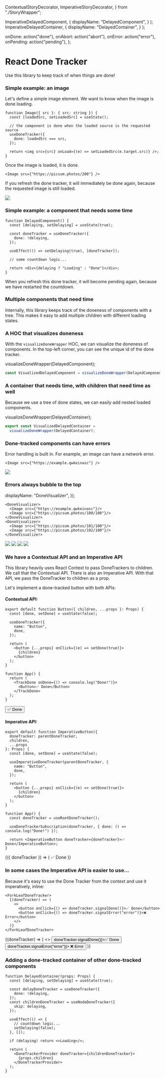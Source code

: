 
  ContextualStoryDecorator,
  ImperativeStoryDecorator,
} from "./StoryWrapper";

  ImperativeDelayedComponent,
  {
    displayName: "DelayedComponent",
  }
);
  ImperativeDelayedContainer,
  {
    displayName: "DelayedContainer",
  }
);

<Meta title="Intro" />

  onDone: action("done"),
  onAbort: action("abort"),
  onError: action("error"),
  onPending: action("pending"),
};

# React Done Tracker

Use this library to keep track of when things are done!

### Simple example: an image

Let's define a simple image element. We want to know when the image is done loading.

```tsx
function Image({ src }: { src: string }) {
  const [loadedSrc, setLoadedSrc] = useState();

  // the component is done when the loaded source is the requested source
  useDoneTracker({
    done: loadedSrc === src,
  });

  return <img src={src} onLoad={(e) => setLoadedSrc(e.target.src)} />;
}
```

Once the image is loaded, it is done.

```tsx
<Image src={"https://picsum.photos/200"} />
```

If you refresh the done tracker, it will immediately be done again,
because the requested image is still loaded.

<Canvas>
  <Story name="Image" decorators={[ContextualStoryDecorator(actions)]}>
    <Image src={"https://picsum.photos/200"} />
  </Story>
</Canvas>

### Simple example: a component that needs some time

```tsx
function DelayedComponent() {
  const [delaying, setDelaying] = useState(true);

  const doneTracker = useDoneTracker({
    done: !delaying,
  });

  useEffect(() => setDelaying(true), [doneTracker]);

  // some countdown logic...

  return <div>{delaying ? "Loading" : "Done"}</div>;
}
```

When you refresh this done tracker, it will become pending again, because we have restarted the countdown.

<Canvas>
  <Story
    name="Delayed Component"
    decorators={[ContextualStoryDecorator(actions)]}
  >
    <DelayedComponent delay={3000} />
  </Story>
</Canvas>

### Multiple components that need time

Internally, this library keeps track of the doneness of components with a tree.
This makes it easy to add multiple children with different loading states.

<Canvas>
  <Story
    name="Multiple Delayed Components"
    decorators={[ContextualStoryDecorator(actions)]}
  >
    <DelayedComponent delay={3000} />
    <DelayedComponent delay={4000} />
    <DelayedComponent delay={5000} />
  </Story>
</Canvas>

### A HOC that visualizes doneness

With the `visualizeDoneWrapper` HOC, we can visualize the doneness of components.
In the top-left corner, you can see the unique id of the done tracker.

  visualizeDoneWrapper(DelayedComponent);

```ts
const VisualizedDelayedComponent = visualizeDoneWrapper(DelayedComponent);
```

<Canvas>
  <Story
    name="Visualized Multiple Delayed Components"
    decorators={[ContextualStoryDecorator(actions)]}
  >
    <VisualizedDelayedComponent delay={3000} />
    <VisualizedDelayedComponent delay={4000} />
    <VisualizedDelayedComponent delay={5000} />
  </Story>
</Canvas>

### A container that needs time, with children that need time as well

Because we use a tree of done states, we can easily add nested loaded components.

  visualizeDoneWrapper(DelayedContainer);

```ts
export const VisualizedDelayedContainer =
  visualizeDoneWrapper(DelayedContainer);
```

<Canvas>
  <Story
    name="Container and children"
    decorators={[ContextualStoryDecorator(actions)]}
  >
    <VisualizedDelayedContainer delay={3000}>
      <VisualizedDelayedComponent delay={3000} />
      <VisualizedDelayedComponent delay={4000} />
    </VisualizedDelayedContainer>
    <VisualizedDelayedContainer delay={5000}>
      <VisualizedDelayedComponent delay={3000} />
      <VisualizedDelayedComponent delay={4000} />
    </VisualizedDelayedContainer>
  </Story>
</Canvas>

### Done-tracked components can have errors

Error handling is built in. For example, an image can have a network error.

```tsx
<Image src={"https://example.qwkeinasc"} />
```

<Canvas>
  <Story name="Image error" decorators={[ContextualStoryDecorator(actions)]}>
    <Image src={"https://example.qwkeinasc"} />
  </Story>
</Canvas>

### Errors always bubble to the top

  displayName: "DoneVisualizer",
});

```tsx
<DoneVisualizer>
  <Image src={"https://example.qwkeinasc"}/>
  <Image src={"https://picsum.photos/100/100"}/>
</DoneVisualizer>
<DoneVisualizer>
  <Image src={"https://picsum.photos/101/100"}/>
  <Image src={"https://picsum.photos/102/100"}/>
</DoneVisualizer>
```

<Canvas>
  <Story
    name="Error in a tree"
    decorators={[ContextualStoryDecorator(actions)]}
  >
    <DoneVisualizer>
      <Image src={"https://example.qwkeinasc"} />
      <Image src={"https://picsum.photos/100/100"} />
    </DoneVisualizer>
    <DoneVisualizer>
      <Image src={"https://picsum.photos/101/100"} />
      <Image src={"https://picsum.photos/102/100"} />
    </DoneVisualizer>
  </Story>
</Canvas>

### We have a Contextual API and an Imperative API

This library heavily uses React Context to pass DoneTrackers to children. We call that the Contextual API.
There is also an Imperative API. With that API, we pass the DoneTracker to children as a prop.

Let's implement a done-tracked button with both APIs:

#### Contextual API:

```tsx
export default function Button({ children, ...props }: Props) {
  const [done, setDone] = useState(false);

  useDoneTracker({
    name: "Button",
    done,
  });

  return (
    <button {...props} onClick={(e) => setDone(true)}>
      {children}
    </button>
  );
}

function App() {
  return (
    <TrackDone onDone={() => console.log("Done!")}>
      <Button>✅ Done</Button>
    </TrackDone>
  );
}
```

<Canvas>
  <Story
    name="Contextual button"
    decorators={[ContextualStoryDecorator(actions)]}
  >
    <Button>✅ Done</Button>
  </Story>
</Canvas>

#### Imperative API:

```tsx
export default function ImperativeButton({
  doneTracker: parentDoneTracker,
  children,
  ...props
}: Props) {
  const [done, setDone] = useState(false);

  useImperativeDoneTracker(parentDoneTracker, {
    name: "Button",
    done,
  });

  return (
    <button {...props} onClick={(e) => setDone(true)}>
      {children}
    </button>
  );
}

function App() {
  const doneTracker = useRootDoneTracker();

  useDoneTrackerSubscription(doneTracker, { done: () => console.log("Done!") });

  return <ImperativeButton doneTracker={doneTracker}>✅ Done</ImperativeButton>;
}
```

<Canvas>
  <Story
    name="Imperative button"
    decorators={[ImperativeStoryDecorator(actions)]}
  >
    {({ doneTracker }) => (
      <ImperativeButton doneTracker={doneTracker}>✅ Done</ImperativeButton>
    )}
  </Story>
</Canvas>

### In some cases the Imperative API is easier to use...

Because it's easy to use the Done Tracker from the context and use it imperatively, inline:

```tsx
<ForkLeafDoneTracker>
  {(doneTracker) => (
    <>
      <button onClick={() => doneTracker.signalDone()}>✅ Done</button>
      <button onClick={() => doneTracker.signalError("error")}>❌ Error</button>
    </>
  )}
</ForkLeafDoneTracker>
```

<Canvas>
  <Story name="Forked buttons" decorators={[ContextualStoryDecorator(actions)]}>
    <DoneVisualizer>
      <ForkLeafDoneTracker>
        {(doneTracker) => (
          <>
            <button onClick={() => doneTracker.signalDone()}>✅ Done</button>
            <button onClick={() => doneTracker.signalError("error")}>
              ❌ Error
            </button>
          </>
        )}
      </ForkLeafDoneTracker>
    </DoneVisualizer>
  </Story>
</Canvas>

### Adding a done-tracked container of other done-tracked components

```tsx
function DelayedContainer(props: Props) {
  const [delaying, setDelaying] = useState(true);

  const delayDoneTracker = useDoneTracker({
    done: !delaying,
  });
  const childrenDoneTracker = useNodeDoneTracker({
    skip: delaying,
  });

  useEffect(() => {
    // countdown logic...
    setDelaying(false);
  }, []);

  if (delaying) return <>Loading</>;

  return (
    <DoneTrackerProvider doneTracker={childrenDoneTracker}>
      {props.children}
    </DoneTrackerProvider>
  );
}
```

<Canvas>
  <Story id="contextual-api-delayed-container--primary" />
</Canvas>

